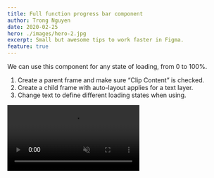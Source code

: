 ```yaml
---
title: Full function progress bar component
author: Trong Nguyen
date: 2020-02-25
hero: ./images/hero-2.jpg
excerpt: Small but awesome tips to work faster in Figma.
feature: true
---
```


<div class="Grid Col2">
<p>

We can use this component for any state of loading, from 0 to 100%.

1. Create a parent frame and make sure “Clip Content” is checked.
2. Create a child frame with auto-layout applies for a text layer.
3. Change text to define different loading states when using.

</p>

<div class="video">
  <video autoplay loop muted playsinline src="https://video.twimg.com/ext_tw_video/1244257066476122112/pu/vid/1280x720/hMpXNytNwXHuldEB.mp4"></video>
</div>
</div>